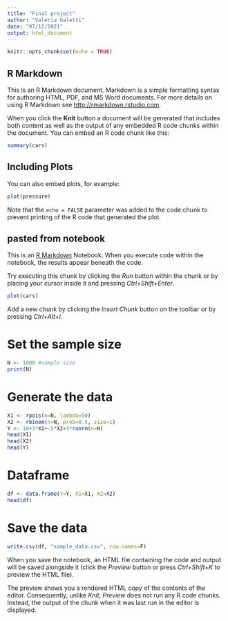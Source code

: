 ---
title: "Final project"
author: "Valeria Galetti"
date: "07/12/2021"
output: html_document
---

```{r setup, include=FALSE}
knitr::opts_chunk$set(echo = TRUE)
```

## R Markdown

This is an R Markdown document. Markdown is a simple formatting syntax for authoring HTML, PDF, and MS Word documents. For more details on using R Markdown see <http://rmarkdown.rstudio.com>.

When you click the **Knit** button a document will be generated that includes both content as well as the output of any embedded R code chunks within the document. You can embed an R code chunk like this:

```{r cars}
summary(cars)
```

## Including Plots

You can also embed plots, for example:

```{r pressure, echo=FALSE}
plot(pressure)
```

Note that the `echo = FALSE` parameter was added to the code chunk to prevent printing of the R code that generated the plot.

## pasted from notebook

This is an [R Markdown](http://rmarkdown.rstudio.com) Notebook. When you execute code within the notebook, the results appear beneath the code. 

Try executing this chunk by clicking the *Run* button within the chunk or by placing your cursor inside it and pressing *Ctrl+Shift+Enter*. 

```{r}
plot(cars)
```

Add a new chunk by clicking the *Insert Chunk* button on the toolbar or by pressing *Ctrl+Alt+I*.

# Set the sample size
```{r}
N <- 1000 #sample size
print(N)
```

# Generate the data
```{r}
X1 <- rpois(n=N, lambda=50)
X2 <- rbinom(n=N, prob=0.5, size=1)
Y <- 10+3*X1+-5*X2+3*rnorm(n=N)
head(X1)
head(X2)
head(Y)
```

# Dataframe
```{r}
df <- data.frame(Y=Y, X1=X1, X2=X2)
head(df)
```

# Save the data
```{r}
write.csv(df, "sample_data.csv", row.names=F)
```

When you save the notebook, an HTML file containing the code and output will be saved alongside it (click the *Preview* button or press *Ctrl+Shift+K* to preview the HTML file).

The preview shows you a rendered HTML copy of the contents of the editor. Consequently, unlike *Knit*, *Preview* does not run any R code chunks. Instead, the output of the chunk when it was last run in the editor is displayed.

